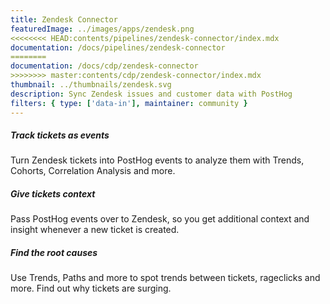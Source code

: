 ```yaml
---
title: Zendesk Connector
featuredImage: ../images/apps/zendesk.png
<<<<<<<< HEAD:contents/pipelines/zendesk-connector/index.mdx
documentation: /docs/pipelines/zendesk-connector
========
documentation: /docs/cdp/zendesk-connector
>>>>>>>> master:contents/cdp/zendesk-connector/index.mdx
thumbnail: ../thumbnails/zendesk.svg
description: Sync Zendesk issues and customer data with PostHog
filters: { type: ['data-in'], maintainer: community }
---
```


<Section
    divider={false}
    title="Debug issues faster and solve customer issues by linking Zendesk and PostHog with a two-way integration."
    size="full"
    cols={3}
>
    <div>
        <h5>Track tickets as events</h5>
        <p>Turn Zendesk tickets into PostHog events to analyze them with Trends, Cohorts, Correlation Analysis and more. </p>
    </div>
    <div>
        <h5>Give tickets context</h5>
        <p>Pass PostHog events over to Zendesk, so you get additional context and insight whenever a new ticket is created. </p>
    </div>
    <div>
        <h5>Find the root causes</h5>
        <p>Use Trends, Paths and more to spot trends between tickets, rageclicks and more. Find out why tickets are surging.</p>
    </div>
</Section>

<TutorialsSlider topic="zendesk" />

<Documentation />
